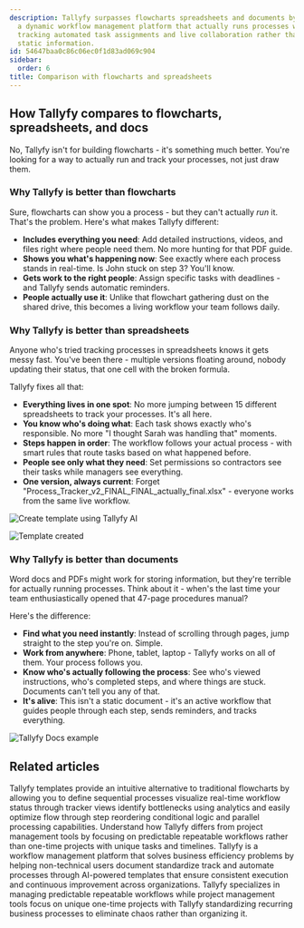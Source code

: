 ```yaml
---
description: Tallyfy surpasses flowcharts spreadsheets and documents by providing
  a dynamic workflow management platform that actually runs processes with real-time
  tracking automated task assignments and live collaboration rather than just displaying
  static information.
id: 54647baa0c86c06ec0f1d83ad069c904
sidebar:
  order: 6
title: Comparison with flowcharts and spreadsheets
---
```


## How Tallyfy compares to flowcharts, spreadsheets, and docs

No, Tallyfy isn't for building flowcharts - it's something much better. You're looking for a way to actually run and track your processes, not just draw them.

### Why Tallyfy is better than flowcharts

Sure, flowcharts can show you a process - but they can't actually *run* it. That's the problem. Here's what makes Tallyfy different:

*   **Includes everything you need**: Add detailed instructions, videos, and files right where people need them. No more hunting for that PDF guide.
*   **Shows you what's happening now**: See exactly where each process stands in real-time. Is John stuck on step 3? You'll know.
*   **Gets work to the right people**: Assign specific tasks with deadlines - and Tallyfy sends automatic reminders.
*   **People actually use it**: Unlike that flowchart gathering dust on the shared drive, this becomes a living workflow your team follows daily.

<lite-vimeo videoid="338954164"></lite-vimeo>

### Why Tallyfy is better than spreadsheets

Anyone who's tried tracking processes in spreadsheets knows it gets messy fast. You've been there - multiple versions floating around, nobody updating their status, that one cell with the broken formula.

Tallyfy fixes all that:

*   **Everything lives in one spot**: No more jumping between 15 different spreadsheets to track your processes. It's all here.
*   **You know who's doing what**: Each task shows exactly who's responsible. No more "I thought Sarah was handling that" moments.
*   **Steps happen in order**: The workflow follows your actual process - with smart rules that route tasks based on what happened before.
*   **People see only what they need**: Set permissions so contractors see their tasks while managers see everything.
*   **One version, always current**: Forget "Process_Tracker_v2_FINAL_FINAL_actually_final.xlsx" - everyone works from the same live workflow.

![Create template using Tallyfy AI](https://screenshots.tallyfy.com/tallyfy%2Fpro%2Fdesktop-light-create-client-onboarding-template-from-tallyfyAI.png)

![Template created](https://screenshots.tallyfy.com/tallyfy%2Fpro%2Fdesktop-light-click-create-template-by-tallyfyai.png)

### Why Tallyfy is better than documents

Word docs and PDFs might work for storing information, but they're terrible for actually running processes. Think about it - when's the last time your team enthusiastically opened that 47-page procedures manual?

Here's the difference:

*   **Find what you need instantly**: Instead of scrolling through pages, jump straight to the step you're on. Simple.
*   **Work from anywhere**: Phone, tablet, laptop - Tallyfy works on all of them. Your process follows you.
*   **Know who's actually following the process**: See who's viewed instructions, who's completed steps, and where things are stuck. Documents can't tell you any of that.
*   **It's alive**: This isn't a static document - it's an active workflow that guides people through each step, sends reminders, and tracks everything.

![Tallyfy Docs example](https://screenshots.tallyfy.com/file-glr8zwFK1D.gif)


## Related articles
<CardGrid>
<LinkTitleCard header="<b>Process Improvement > Understand process flow without flowcharts</b>" href="/products/pro/tutorials/how-to/process-improvement/understanding-process-flow-without-complex-flowcharts/" > Tallyfy templates provide an intuitive alternative to traditional flowcharts by allowing you to define sequential processes visualize real-time workflow status through tracker views identify bottlenecks using analytics and easily optimize flow through step reordering conditional logic and parallel processing capabilities. </LinkTitleCard>
<LinkTitleCard header="<b>Pro > Tallyfy vs. project management tools</b>" href="/products/pro/understanding-tallyfy-vs-project-management/" > Understand how Tallyfy differs from project management tools by focusing on predictable repeatable workflows rather than one-time projects with unique tasks and timelines. </LinkTitleCard>
<LinkTitleCard header="<b>Introduction</b>" href="/products/pro/" > Tallyfy is a workflow management platform that solves business efficiency problems by helping non-technical users document standardize track and automate processes through AI-powered templates that ensure consistent execution and continuous improvement across organizations. </LinkTitleCard>
<LinkTitleCard header="<b>Miscellaneous > Tallyfy vs. project management tools</b>" href="/products/pro/miscellaneous/understanding-tallyfy-vs-project-management/" > Tallyfy specializes in managing predictable repeatable workflows while project management tools focus on unique one-time projects with Tallyfy standardizing recurring business processes to eliminate chaos rather than organizing it. </LinkTitleCard>
</CardGrid>